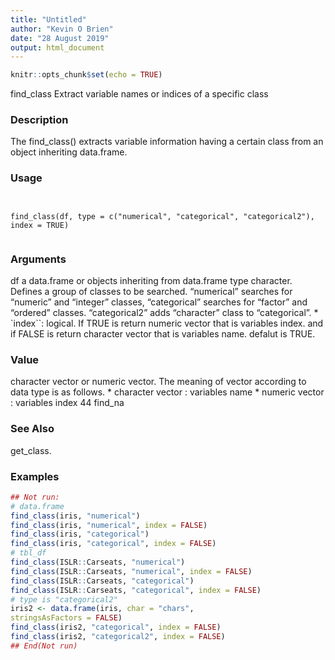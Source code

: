 ---
title: "Untitled"
author: "Kevin O Brien"
date: "28 August 2019"
output: html_document
---

```{r setup, include=FALSE}
knitr::opts_chunk$set(echo = TRUE)
```

find_class Extract variable names or indices of a specific class

### Description 

The find_class() extracts variable information having a certain class from an object inheriting
data.frame.

### Usage 
<pre><code>

find_class(df, type = c("numerical", "categorical", "categorical2"),
index = TRUE)

</code></pre>
### Arguments
 
df a data.frame or objects inheriting from data.frame
type character. Defines a group of classes to be searched. "numerical" searches for "numeric" and "integer" classes, "categorical" searches for "factor" and "ordered"
classes. "categorical2" adds "character" class to "categorical".
* `index``:  logical. If TRUE is return numeric vector that is variables index. and if FALSE is return character vector that is variables name. defalut is TRUE.

### Value 

character vector or numeric vector. The meaning of vector according to data type is as follows.
*  character vector : variables name
*  numeric vector : variables index
44 find_na

### See Also
 
get_class.

### Examples
```{r}

## Not run:
# data.frame
find_class(iris, "numerical")
find_class(iris, "numerical", index = FALSE)
find_class(iris, "categorical")
find_class(iris, "categorical", index = FALSE)
# tbl_df
find_class(ISLR::Carseats, "numerical")
find_class(ISLR::Carseats, "numerical", index = FALSE)
find_class(ISLR::Carseats, "categorical")
find_class(ISLR::Carseats, "categorical", index = FALSE)
# type is "categorical2"
iris2 <- data.frame(iris, char = "chars",
stringsAsFactors = FALSE)
find_class(iris2, "categorical", index = FALSE)
find_class(iris2, "categorical2", index = FALSE)
## End(Not run)
```
